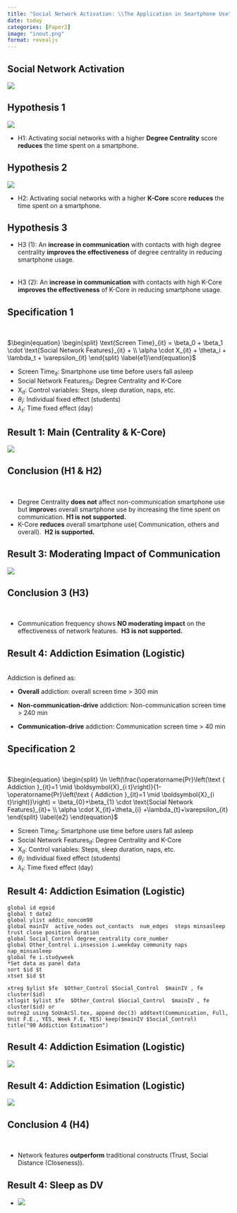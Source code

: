 ```yaml
---
title: "Social Network Activation: \\The Application in Smartphone Use"
date: today
categories: [Paper2]
image: "inout.png"
format: revealjs
---
```


## Social Network Activation

![](inout.png){fig-align="center"}

## Hypothesis 1

![](images/centrality-01.png){fig-align="center"}

-   H1: Activating social networks with a higher **Degree Centrality** score **reduces** the time spent on a smartphone.

## Hypothesis 2

![](images/core_number.png){fig-align="center"}

-   H2: Activating social networks with a higher **K-Core** score **reduces** the time spent on a smartphone.

## Hypothesis 3

-   H3 (1): An **increase in communication** with contacts with high degree centrality **improves the effectiveness** of degree centrality in reducing smartphone usage. <br /> <br /> <br />
-   H3 (2): An **increase in communication** with contacts with high K-Core **improves the effectiveness** of K-Core in reducing smartphone usage.

## Specification 1

\

$\begin{equation} \begin{split} \text{Screen Time}_{it} = \beta_0 + \beta_1 \cdot \text{Social Network Features}_{it} + \\ \alpha \cdot X_{it} + \theta_i + \lambda_t + \varepsilon_{it} \end{split} \label{e1}\end{equation}$\

-   $\text{Screen Time}_{it}$: Smartphone use time before users fall asleep
-   $\text{Social Network Features}_{it}$: Degree Centrality and K-Core
-   $\text{X}_{it}$: Control variables: Steps, sleep duration, naps, etc.
-   $\theta_i$: Individual fixed effect (students)
-   $\lambda_t$: Time fixed effect (day)

## Result 1: Main (Centrality & K-Core)

![](images/2table5.png){fig-align="center"}

## Conclusion (H1 & H2)
\ 

::: incremental
-   Degree Centrality **does not** affect non-communication smartphone use but **improve**s overall smartphone use by increasing the time spent on communication. **H1 is not supported.**
-   K-Core **reduces** overall smartphone use( Communication, others and overall).  **H2 is supported.**
:::

## Result 3: Moderating Impact of Communication

![](images/2table6.png){fig-align="center"}

## Conclusion 3 (H3)  
\ 

::: incremental
-   Communication frequency shows **NO moderating impact** on the effectiveness of network features.  **H3 is not supported.**
:::

## Result 4: Addiction Esimation (Logistic)

\
Addiction is defined as:

-   **Overall** addiction: overall screen time \> 300 min

-   **Non-communication-drive** addiction: Non-communication screen time \> 240 min

-   **Communication-drive** addiction: Communication screen time \> 40 min

## Specification 2
\ 

$\begin{equation}  \begin{split} \ln \left(\frac{\operatorname{Pr}\left(\text { Addiction }_{it}=1 \mid \boldsymbol{X}_{i t}\right)}{1-\operatorname{Pr}\left(\text { Addiction }_{it}=1 \mid \boldsymbol{X}_{i t}\right)}\right)  = \beta_{0}+\beta_{1} \cdot \text{Social Network Features}_{it}+ \\ \alpha \cdot X_{it}+\theta_{i} +\lambda_{t}+\varepsilon_{it}  \end{split}  \label{e2} \end{equation}$\

-   $\text{Screen Time}_{it}$: Smartphone use time before users fall asleep
-   $\text{Social Network Features}_{it}$: Degree Centrality and K-Core
-   $\text{X}_{it}$: Control variables: Steps, sleep duration, naps, etc.
-   $\theta_i$: Individual fixed effect (students)
-   $\lambda_t$: Time fixed effect (day)

## Result 4: Addiction Esimation (Logistic)

``` .python
global id egoid
global t date2
global ylist addic_noncom90
global mainIV  active_nodes out_contacts  num_edges  steps minsasleep trust close position duration
global Social_Control degree_centrality core_number
global Other_Control i.insession i.weekday community naps nap_minsasleep
global fe i.studyweek
*Set data as panel data
sort $id $t
xtset $id $t

xtreg $ylist $fe  $Other_Control $Social_Control  $mainIV , fe cluster($id) 
xtlogit $ylist $fe  $Other_Control $Social_Control  $mainIV , fe cluster($id) or
outreg2 using SoUnAcSl.tex, append dec(3) addtext(Communication, Full, Unit F.E., YES, Week F.E, YES) keep($mainIV $Social_Control)  title("90 Addiction Estimation")
```

## Result 4: Addiction Esimation (Logistic)

![](images/addiction.png){fig-align="center"}

## Result 4: Addiction Esimation (Logistic)

![](images/addiction2-02.png){fig-align="center"}

## Conclusion 4 (H4)
\ 

::: incremental
-   Network features **outperform** traditional constructs (Trust, Social Distance (Closeness)).
:::

## Result 4: Sleep as DV

-   ![](images/2sleep.png){fig-align="center"}
